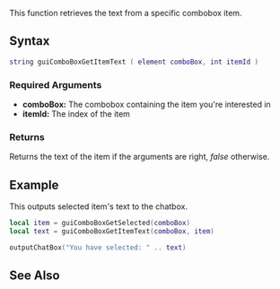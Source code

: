 {{Client function}}

This function retrieves the text from a specific combobox item.

==Syntax== 
<syntaxhighlight lang="lua">
string guiComboBoxGetItemText ( element comboBox, int itemId )
</syntaxhighlight> 

===Required Arguments=== 
*'''comboBox:''' The combobox containing the item you're interested in
*'''itemId:''' The index of the item

===Returns===
Returns the text of the item if the arguments are right, ''false'' otherwise.

==Example== 
This outputs selected item's text to the chatbox.
<syntaxhighlight lang="lua">
local item = guiComboBoxGetSelected(comboBox)
local text = guiComboBoxGetItemText(comboBox, item)

outputChatBox("You have selected: " .. text)
</syntaxhighlight>

==See Also==
{{GUI functions}}
